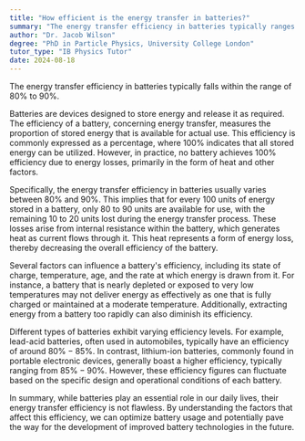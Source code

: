```yaml
---
title: "How efficient is the energy transfer in batteries?"
summary: "The energy transfer efficiency in batteries typically ranges from 80% to 90%."
author: "Dr. Jacob Wilson"
degree: "PhD in Particle Physics, University College London"
tutor_type: "IB Physics Tutor"
date: 2024-08-18
---
```


The energy transfer efficiency in batteries typically falls within the range of $80\%$ to $90\%$.

Batteries are devices designed to store energy and release it as required. The efficiency of a battery, concerning energy transfer, measures the proportion of stored energy that is available for actual use. This efficiency is commonly expressed as a percentage, where $100\%$ indicates that all stored energy can be utilized. However, in practice, no battery achieves $100\%$ efficiency due to energy losses, primarily in the form of heat and other factors.

Specifically, the energy transfer efficiency in batteries usually varies between $80\%$ and $90\%$. This implies that for every $100$ units of energy stored in a battery, only $80$ to $90$ units are available for use, with the remaining $10$ to $20$ units lost during the energy transfer process. These losses arise from internal resistance within the battery, which generates heat as current flows through it. This heat represents a form of energy loss, thereby decreasing the overall efficiency of the battery.

Several factors can influence a battery's efficiency, including its state of charge, temperature, age, and the rate at which energy is drawn from it. For instance, a battery that is nearly depleted or exposed to very low temperatures may not deliver energy as effectively as one that is fully charged or maintained at a moderate temperature. Additionally, extracting energy from a battery too rapidly can also diminish its efficiency.

Different types of batteries exhibit varying efficiency levels. For example, lead-acid batteries, often used in automobiles, typically have an efficiency of around $80\%-85\%$. In contrast, lithium-ion batteries, commonly found in portable electronic devices, generally boast a higher efficiency, typically ranging from $85\%-90\%$. However, these efficiency figures can fluctuate based on the specific design and operational conditions of each battery.

In summary, while batteries play an essential role in our daily lives, their energy transfer efficiency is not flawless. By understanding the factors that affect this efficiency, we can optimize battery usage and potentially pave the way for the development of improved battery technologies in the future.
    